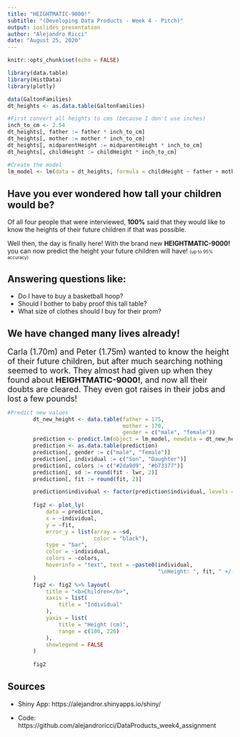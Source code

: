 ```yaml
---
title: "HEIGHTMATIC-9000!"
subtitle: "(Developing Data Products - Week 4 - Pitch)"
output: ioslides_presentation
author: "Alejandro Ricci"
date: "August 25, 2020"
---
```


```r
knitr::opts_chunk$set(echo = FALSE)

library(data.table)
library(HistData)
library(plotly)

data(GaltonFamilies)
dt_heights <- as.data.table(GaltonFamilies)

#First convert all heights to cms (because I don't use inches)
inch_to_cm <- 2.54
dt_heights[, father := father * inch_to_cm]
dt_heights[, mother := mother * inch_to_cm]
dt_heights[, midparentHeight := midparentHeight * inch_to_cm]
dt_heights[, childHeight := childHeight * inch_to_cm]

#Create the model
lm_model <- lm(data = dt_heights, formula = childHeight ~ father + mother + gender)
```

## Have you ever wondered how tall your children would be?

Of all four people that were interviewed, **100%** said that they would like to know the heights of their future children if that was possible.

Well then, the day is finally here! With the brand new **HEIGHTMATIC-9000!** you can now predict the height your future children will have! <font size="1">(up to 95% accuracy)</font>

## Answering questions like:

- Do I have to buy a basketball hoop?
- Should I bother to baby proof this tall table?
- What size of clothes should I buy for their prom?

## We have changed many lives already!

<font size="4">Carla (1.70m) and Peter (1.75m) wanted to know the height of their future children, but after much searching nothing seemed to work. They almost had given up when they found about **HEIGHTMATIC-9000!**, and now all their doubts are cleared. They even got raises in their jobs and lost a few pounds!</font>

```r
#Predict new values
        dt_new_height <- data.table(father = 175,
                                    mother = 170,
                                    gender = c("male", "female"))
        prediction <- predict.lm(object = lm_model, newdata = dt_new_height, interval = "prediction")
        prediction <- as.data.table(prediction)
        prediction[, gender := c("male", "female")]
        prediction[, individual := c("Son", "Daughter")]
        prediction[, colors := c("#2da9d9", "#b73377")]
        prediction[, sd := round(fit - lwr, 2)]
        prediction[, fit := round(fit, 2)]

        prediction$individual <- factor(prediction$individual, levels = prediction$individual)
        
        fig2 <- plot_ly(
            data = prediction,
            x = ~individual,
            y = ~fit,
            error_y = list(array = ~sd,
                           color = "black"),            
            type = "bar",
            color = ~individual,
            colors = ~colors,
            hoverinfo = "text", text = ~paste0(individual,
                                               "\nHeight: ", fit, " +/- ", sd ," cm")      
        )
        fig2 <- fig2 %>% layout(
            title = "<b>Children</b>",
            xaxis = list(
                title = "Individual"
            ),
            yaxis = list(
                title = "Height (cm)",
                range = c(100, 220)
            ),    
            showlegend = FALSE
        )
        
        fig2
```

## Sources

- Shiny App: https://alejandror.shinyapps.io/shiny/

- Code: https://github.com/alejandroricci/DataProducts_week4_assignment